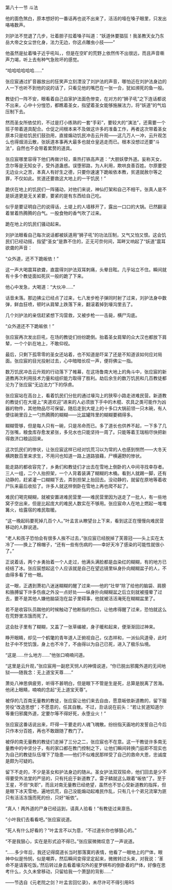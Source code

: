 

第八十一节 斗法

他的面色煞白，原本想好的一番话再也说不出来了，活活的噎在嗓子眼里，只发出咯咯数声。

刘护法不觉退了几步，壮着胆子拉着嗓子叫道：“妖道休要猖狂！我圣教天女乃东岳大帝之女尘世化身，法力无边，你这点雕虫小技――”

他虽然是扯着嗓子近乎吼叫，，但是在空旷的荒野上依然传不出很远，而且声音嘶声力竭，听上去有种气急败坏的感觉。

“哈哈哈哈哈哈……”

张应宸通过扩音器放出的狂笑声立刻湮没了刘护法的声音，哪怕近在刘护法身边的人一下也听不到他的说的话了，只看见他的嘴巴在一张一合，犹如濒死的鱼一般。

教徒们一阵不安，眼看着自己自家护法面色惨变，在对方的“狮子吼”之下连话都说不出来，心中十分惶恐，都瞧着圣女，指望着圣女能够施展法力，将“妖道”的气焰压制下去。

然而圣女所依仗的，不过是打小练熟的一套“手彩”，要较大的“演法”，还需要一个班子带着道具配合。仓促之间根本来不及做这许多的准备工作，再者这次带着圣女原本只是给饥民们鼓劲用，直接煽动饥民冲击云升观――这几万人一冲，云升观怎么也得烟消云散，张妖道本事再大最多也就仓皇逃走而已。根本没想过还要“斗法”，自然也不会带着累赘的道具。

张应宸哪里容得下他们再做计较，乘热打铁高声道：“大胆妖孽外道。妄称天女，念尔等是无知女子，受外道蛊惑。误堕邪路，为人利用，欺哄良善百姓。尔原要受无边业火之苦，本真人有好生之德，只要你速速下跪皈依本教，贫道就赦尔等之罪，不仅如此。贫道还要救这大地上的一干饥民！”

跪伏在地上的饥民们一阵骚动，对他们来说，神仙打架和自己不相干。张真人是不是妖道更是无关紧要，要紧的是有东西给自己吃。

似乎是要证明自己的说得话，土堤上的人墙移开了，露出一口口的大锅。已然翻滚着冒着热腾腾的白气。一股食物的香气吹了过来。

跪在地上的饥民们骚动起来。

刘护法眼看自己每次说话都被妖道用“狮子吼”的功法压制，又气又怕又恨。这会饥民们已经动摇，指望“圣女”是靠不住的，正无可奈何间，耳畔又响起了“妖道”震耳欲聋的声音：

“众外道，还不下跪皈依！”

这一声大喝震耳欲聋，直震得刘护法双耳刺痛，头晕目眩。几乎站立不住。瞬间就有十多个教徒面如死灰一般的跪了下来。

他心中发急，大喝道：“大伙冲……”

话音未落。那边拂尘已经点了过来，七八发步枪子弹同时射了过来，刘护法身中数弹，鲜血狂喷，顿时从肩辇上跌落下来，翻滚着掉到壕沟里去了。

几个刘护法的亲信赶紧想下沟营救，又被步枪一一击毙，横尸沟底。

“众外道还不下跪皈依！”

张应宸再次发出巨吼，在场的教徒们纷纷跪倒。抬着圣女肩辇的众大汉也都放下肩辇，一个个趴在地上，不敢仰视。

最后，只剩下孤零零的圣女还站着，也不知道是吓呆了还是不知道该如何应对局面。张应宸的目光投射过去，心中暗暗长叹一声，便将佛尘一指。

数万饥民冲击云升观的行动落下了帷幕，在这场鲁南大地上的角斗中，张应宸的新道教再次利用技术力量和组织能力取得了胜利。劫后余生的数万饥民和几百教徒都沦为了张应宸“无边法力”下的俘虏。

张应宸站在高台上，看着饥民们分批的通过壕沟上的狭窄小路走进难民营。新道教的教徒们在大堤上“夹道欢迎”进来的人必须放下手中的木棍、农具之类可能作为凶器的物件，其他物品尽可保留。随后走到大堤上的十多口大锅前领一只木碗，有人便往碗里舀上一勺热腾腾的糊糊――比盆罐阵里的糊糊要稠得多。

糊糊管够，但是每人只有一碗，只是吊命而已。多了道长也供养不起，一下多了几万张嘴，粮食库存愈发紧张，多兑水也只能坚持一周了。只能等着王瑞相尽快把新得救济口粮运回来。

这次饥民们的惨状，让张应宸这样已经对饥荒习以为常的人也感到恻然――大冬天横跨数百里来求生，不用问也知道一路上道路狼藉，尸横遍野的惨状。

能走路的都收容完了，乡勇们和教徒们才出去在雪地上倒卧的人中间寻找幸存者。三人一组，二个人抬担架，一个人背着装满了糊糊的木桶。看到人就踢一脚，还有动静的，赶紧灌一口糊糊下去，弄到担架上抬回去。没动静的，就留在原地等着收尸队来最后收拾了。许多人就这样倒卧在雪地上再也爬不起了。

难民们喝完糊糊，就被安置进难民营里――难民营里因为送走了一批人，有一些地窝子空出来，但是比起庞大的难民人数实在不够用。张应宸命人在地上燃起一堆堆篝火，给露宿的难民取暖。

“这一晚起码要死掉几百个人。”叶孟言从瞭望台上下来，看到这正在慢慢向难民营移动的人群说道。

“老人和孩子恐怕会有很多人挨不过去，”张应宸已经脱掉了芙蓉冠――头上实在太冷了――换上了棉帽子，“还有一些有伤病的――幸好天冷了感染的可能性就很小了。”

正说着话，两个乡勇抬着一个人走过，他满头满脸都是血染红的糊糊，有的地方已经结了冰。张应宸想起这个人应该就是自己在望远镜里纵身扑向糊糊盆子的人，不由得多看了他一眼。

这一眼，正遇到萧初八迷迷糊糊的醒了过来――他的“壮举”除了给他的脑袋、肩膀和胳膊留下许多伤痕之外没一点好处――纵身扑向糊糊盆之后立刻就被撞晕了过去，要不是其他人嫌他脑袋泡在盆子里碍事，他就被活活淹死在糊糊盆里了。

若不是收容队员踹他的时候触动了他断指的伤口，让他疼得醒了过来，恐怕就这么在荒野里冻饿而死了。

这会肚子里有了糊糊，又盖了一张草编被，身子暖和起来，便渐渐回过神来。

睁开眼睛，却见一个鹤氅的青年道人正俯视自己，仪态祥和，一派仙风道骨，此时肚子中不觉饥饿，身上也不冷了，不由得以为自己已死，进入了极乐仙境。

“这是……什么地方……”他张口喃喃问道。

“这里是云升观，”张应宸用一副悲天悯人的神情说道，“你已脱出邪魔外道的无间地狱――随我念：无上道宝天尊……”

萧处八神思俱疲劳，听得不甚明白，但是眼下不管是生是死，总算是脱离了苦海。他闭上眼睛，喃喃的念起“无上道宝天尊”。

被俘的几百南无量教的教徒，张应宸让他们来去自由，愿意皈依新道教的，留下服劳役“改造思想”；不愿意的，任其自散。不过，丑话说在前头：“若让贫道知道尔等重归邪魔外道，定要尔等不得好死，永堕业火！”

张应宸这番话说出来，吓得一干要走的人魂飞魄散。纷纷指天画地的发誓自己今后只作本分百姓，再也不敢跟随了教门了。

被俘的南无量教的教徒们走掉了三分之二，张应宸也不在意。这一干教徒许多南无量教中的中坚分子，有的家口都在教门控制之下，让他们瞬间转换门庭即不现实也为自己的教徒队伍埋下了隐患――他们不似难民那样受了自己的救命大恩，忠诚度是颇为可疑的。

留下不走的，不少是圣女和护法身边的随从。圣女护法双双殒命，他们回去是少不得要受外法堂的严惩的，只有托庇于新道教了。雷子鳞就这么跟着“皈依”了。至于王星，不但“失职”，而且对南无量教已经绝望，虽然也不甘心受新道教的指挥，但是眼下冰天雪地，遍地饥荒，自己没能煽动起难民作乱，只有几十个弟兄流窜为匪只有活活冻饿而死的份，只好“皈依”。

“真人！两外道的尸身已经运到，请真人验看！”有教徒过来禀告。

“小叶我们去看看吧。”张应宸说道。

“死人有什么好看的？”叶孟言不以为意，“不过道长你也够狠心的。”

“不是我狠心，实在是形式迫不得已。”张应宸微微叹息了一声说道。

“……多少年后，我还记得腐道长当时那落寞的表情，他看了一眼地上的尸体，眼神中似是怜悯，似是嘲弄，然后瞬间变得坚定起来，微微转过头来，对我说：‘革命不是请客吃饭。’然后转过身去看着壕沟外的星罗棋布的倒卧着的尸体，好像在思考什么，久久未曾移动，只留给我一个萧瑟的背影……”

――节选自《元老院之剑？叶孟言回忆录》，未尽许可不得引用RS

